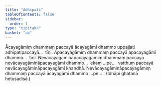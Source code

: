 ```yaml
---
title: "Adhipati"
tableOfContents: false
sidebar:
  order: 1
type: "tipitaka"
basket: "ab"
---
```



<DynamicBreadcrumb />

<Division number="22">

<Paragraph number="1491">
Ācayagāmiṃ dhammaṃ paccayā ācayagāmī dhammo uppajjati adhipatipaccayā…  tīṇi.
</Paragraph>

<Paragraph number="1492">
Apacayagāmiṃ dhammaṃ paccayā apacayagāmī dhammo…  tīṇi.
</Paragraph>

<Paragraph number="1493">
Nevācayagāmināpacayagāmiṃ dhammaṃ paccayā nevācayagāmināpacayagāmī dhammo…  ekaṃ …pe…  vatthuṃ paccayā nevācayagāmināpacayagāmī khandhā.
</Paragraph>

<Paragraph number="1494">
Nevācayagāmināpacayagāmiṃ dhammaṃ paccayā ācayagāmī dhammo …pe… . (Idhāpi ghaṭanā hetusadisā.)
</Paragraph>
</Division>